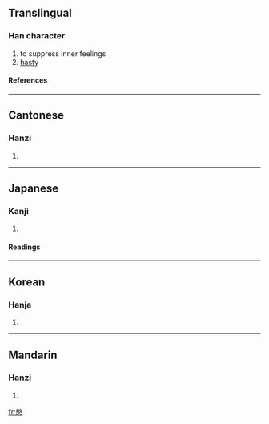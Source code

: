 ==Translingual==
===Han character===
{{Han char|rn=61|rad=心|as=12|sn=16|four=9733<sub>0</sub>|canj=火大心 (FKP)}}
# to suppress inner feelings
# [[hasty]]
====References====
{{Han ref|kx=0402.030|dkj=11197|dj=0742.060|hdz=42342.030|uh=618B|ud=24971|bh=E578|bd=58744}}
----
==Cantonese==
===Hanzi===
{{yue-hanzi|jyut=|y=bit3}}
# {{defn|Cantonese}}
----
==Japanese==
===Kanji===
{{ja-kanji|grade=|rs=心12}}
# {{defn|Japanese}} 
====Readings====
{{ja-readings|on=[[へつ]] (hetsu), [[へち]] (hechi)|kun=[[せつかち]] (setsukachi)}}
----
==Korean==
===Hanja===
{{ko-hanja|hangeul=결|eumhun=|rv=yeol|mr=yŏl|y=yel}}
# {{defn|Korean}}
----
==Mandarin==
===Hanzi===
{{cmn-hanzi|pin=[[biē]] ([[bie1]])|wg=pieh<sup>1</sup>}}
# {{defn|Mandarin}}

[[fr:憋]]